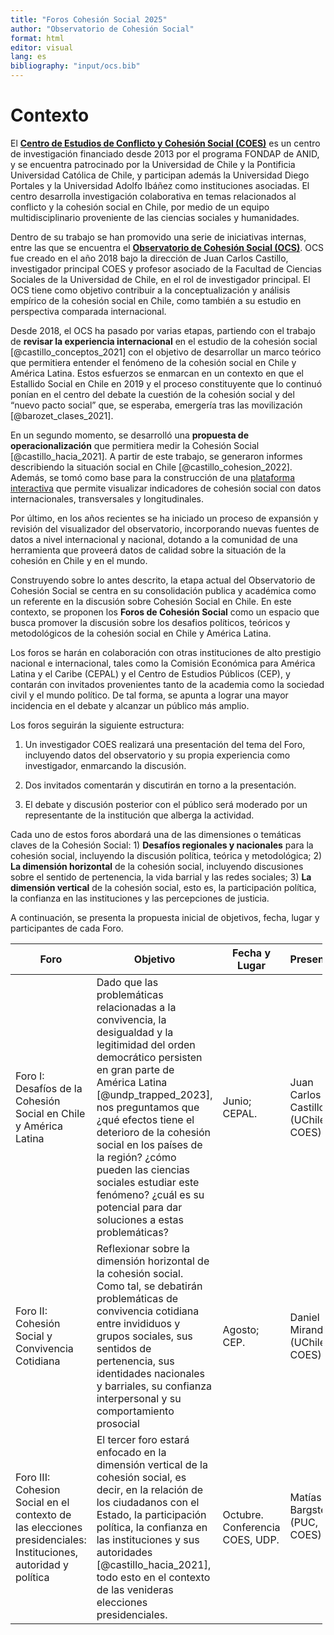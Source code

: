 ```yaml
---
title: "Foros Cohesión Social 2025"
author: "Observatorio de Cohesión Social"
format: html
editor: visual
lang: es
bibliography: "input/ocs.bib"
---
```


# Contexto

El [**Centro de Estudios de Conflicto y Cohesión Social (COES)**](https://coes.cl) es un centro de investigación financiado desde 2013 por el programa FONDAP de ANID, y se encuentra patrocinado por la Universidad de Chile y la Pontificia Universidad Católica de Chile, y participan además la Universidad Diego Portales y la Universidad Adolfo Ibáñez como instituciones asociadas. El centro desarrolla investigación colaborativa en temas relacionados al conflicto y la cohesión social en Chile, por medio de un equipo multidisciplinario proveniente de las ciencias sociales y humanidades.

Dentro de su trabajo se han promovido una serie de iniciativas internas, entre las que se encuentra el [**Observatorio de Cohesión Social (OCS)**](https://ocs-coes.netlify.app). OCS fue creado en el año 2018 bajo la dirección de Juan Carlos Castillo, investigador principal COES y profesor asociado de la Facultad de Ciencias Sociales de la Universidad de Chile, en el rol de investigador principal. El OCS tiene como objetivo contribuir a la conceptualización y análisis empírico de la cohesión social en Chile, como también a su estudio en perspectiva comparada internacional.

Desde 2018, el OCS ha pasado por varias etapas, partiendo con el trabajo de **revisar la experiencia internacional** en el estudio de la cohesión social [@castillo_conceptos_2021] con el objetivo de desarrollar un marco teórico que permitiera entender el fenómeno de la cohesión social en Chile y América Latina. Estos esfuerzos se enmarcan en un contexto en que el Estallido Social en Chile en 2019 y el proceso constituyente que lo continuó ponían en el centro del debate la cuestión de la cohesión social y del "nuevo pacto social" que, se esperaba, emergería tras las movilización [@barozet_clases_2021].

En un segundo momento, se desarrolló una **propuesta de operacionalización** que permitiera medir la Cohesión Social [@castillo_hacia_2021]. A partir de este trabajo, se generaron informes describiendo la situación social en Chile [@castillo_cohesion_2022]. Además, se tomó como base para la construcción de una [plataforma interactiva](#0) que permite visualizar indicadores de cohesión social con datos internacionales, transversales y longitudinales.

Por último, en los años recientes se ha iniciado un proceso de expansión y revisión del visualizador del observatorio, incorporando nuevas fuentes de datos a nivel internacional y nacional, dotando a la comunidad de una herramienta que proveerá datos de calidad sobre la situación de la cohesión en Chile y en el mundo.

Construyendo sobre lo antes descrito, la etapa actual del Observatorio de Cohesión Social se centra en su consolidación publica y académica como un referente en la discusión sobre Cohesión Social en Chile. En este contexto, se proponen los **Foros de Cohesión Social** como un espacio que busca promover la discusión sobre los desafios políticos, teóricos y metodológicos de la cohesión social en Chile y América Latina.

Los foros se harán en colaboración con otras instituciones de alto prestigio nacional e internacional, tales como la Comisión Económica para América Latina y el Caribe (CEPAL) y el Centro de Estudios Públicos (CEP), y contarán con invitados provenientes tanto de la academia como la sociedad civil y el mundo político. De tal forma, se apunta a lograr una mayor incidencia en el debate y alcanzar un público más amplio.

Los foros seguirán la siguiente estructura:

1.  Un investigador COES realizará una presentación del tema del Foro, incluyendo datos del observatorio y su propia experiencia como investigador, enmarcando la discusión.

2.  Dos invitados comentarán y discutirán en torno a la presentación.

3.  El debate y discusión posterior con el público será moderado por un representante de la institución que alberga la actividad.

Cada uno de estos foros abordará una de las dimensiones o temáticas claves de la Cohesión Social: 1) **Desafíos regionales y nacionales** para la cohesión social, incluyendo la discusión política, teórica y metodológica; 2) **La dimensión horizontal** de la cohesión social, incluyendo discusiones sobre el sentido de pertenencia, la vida barrial y las redes sociales; 3) **La dimensión vertical** de la cohesión social, esto es, la participación política, la confianza en las instituciones y las percepciones de justicia.

A continuación, se presenta la propuesta inicial de objetivos, fecha, lugar y participantes de cada Foro.

+----------------------------------------------------------------------------------------------------------------+-------------------------------------------------------------------------------------------------------------------------------------------------------------------------------------------------------------------------------------------------------------------------------------------------------------------------------------------------------------------------------------------------------------------+---------------------------------+-------------------------------------+------------------------------+-----------------------------------------+
| Foro                                                                                                           | Objetivo                                                                                                                                                                                                                                                                                                                                                                                                          | Fecha y Lugar                   | Presenta                            | Modera                       | Comenta                                 |
+================================================================================================================+===================================================================================================================================================================================================================================================================================================================================================================================================================+=================================+=====================================+==============================+=========================================+
| Foro I: Desafíos de la Cohesión Social en Chile y América Latina                                               | Dado que las problemáticas relacionadas a la convivencia, la desigualdad y la legitimidad del orden democrático persisten en gran parte de América Latina [@undp_trapped_2023], nos preguntamos que ¿qué efectos tiene el deterioro de la cohesión social en los países de la región? ¿cómo pueden las ciencias sociales estudiar este fenómeno? ¿cuál es su potencial para dar soluciones a estas problemáticas? | Junio; CEPAL.                   | Juan Carlos Castillo (UChile, COES) | Carlos Maldonado (CEPAL)     | Benito Baranda (PUC, América Solidaria) |
|                                                                                                                |                                                                                                                                                                                                                                                                                                                                                                                                                   |                                 |                                     |                              |                                         |
|                                                                                                                |                                                                                                                                                                                                                                                                                                                                                                                                                   |                                 |                                     |                              | Emmanuelle Barozet (UChile, COES)       |
+----------------------------------------------------------------------------------------------------------------+-------------------------------------------------------------------------------------------------------------------------------------------------------------------------------------------------------------------------------------------------------------------------------------------------------------------------------------------------------------------------------------------------------------------+---------------------------------+-------------------------------------+------------------------------+-----------------------------------------+
| Foro II: Cohesión Social y Convivencia Cotidiana                                                               | Reflexionar sobre la dimensión horizontal de la cohesión social. Como tal, se debatirán problemáticas de convivencia cotidiana entre invididuos y grupos sociales, sus sentidos de pertenencia, sus identidades nacionales y barriales, su confianza interpersonal y su comportamiento prosocial                                                                                                                  | Agosto; CEP.                    | Daniel Miranda (UChile, COES)       | Silvia Eyzaguirre (CEP)      | Claudio Castro (Municipalidad de Renca) |
|                                                                                                                |                                                                                                                                                                                                                                                                                                                                                                                                                   |                                 |                                     |                              |                                         |
|                                                                                                                |                                                                                                                                                                                                                                                                                                                                                                                                                   |                                 |                                     |                              | Catalina San Martín (Municipalidad      |
+----------------------------------------------------------------------------------------------------------------+-------------------------------------------------------------------------------------------------------------------------------------------------------------------------------------------------------------------------------------------------------------------------------------------------------------------------------------------------------------------------------------------------------------------+---------------------------------+-------------------------------------+------------------------------+-----------------------------------------+
| Foro III: Cohesion Social en el contexto de las elecciones presidenciales: Instituciones, autoridad y política | El tercer foro estará enfocado en la dimensión vertical de la cohesión social, es decir, en la relación de los ciudadanos con el Estado, la participación política, la confianza en las instituciones y sus autoridades [@castillo_hacia_2021], todo esto en el contexto de las venideras elecciones presidenciales.                                                                                              | Octubre. Conferencia COES, UDP. | Matías Bargsted (PUC, COES)         | Macarena Orchard (UDP, COES) | Andrea Repetto (PUC, Banco Mudial)      |
|                                                                                                                |                                                                                                                                                                                                                                                                                                                                                                                                                   |                                 |                                     |                              |                                         |
|                                                                                                                |                                                                                                                                                                                                                                                                                                                                                                                                                   |                                 | \                                   |                              | Alfredo Joignant (UDP, COES)            |
+----------------------------------------------------------------------------------------------------------------+-------------------------------------------------------------------------------------------------------------------------------------------------------------------------------------------------------------------------------------------------------------------------------------------------------------------------------------------------------------------------------------------------------------------+---------------------------------+-------------------------------------+------------------------------+-----------------------------------------+